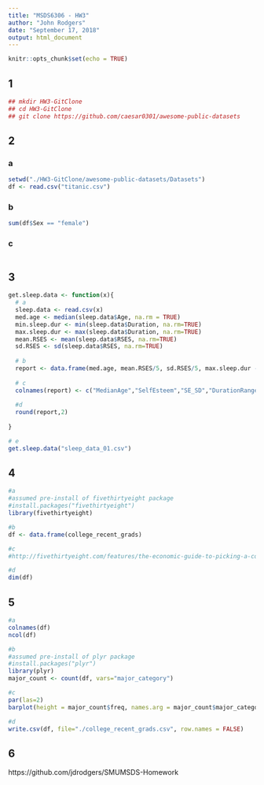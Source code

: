```yaml
---
title: "MSDS6306 - HW3"
author: "John Rodgers"
date: "September 17, 2018"
output: html_document
---
```


```r
knitr::opts_chunk$set(echo = TRUE)
```

## 1

```r
## mkdir HW3-GitClone
## cd HW3-GitClone
## git clone https://github.com/caesar0301/awesome-public-datasets
```

## 2

### a
```r
setwd("./HW3-GitClone/awesome-public-datasets/Datasets")
df <- read.csv("titanic.csv")
```

### b
```r
sum(df$Sex == "female")

```

### c
```r

```

## 3


```r
get.sleep.data <- function(x){
  # a
  sleep.data <- read.csv(x)
  med.age <- median(sleep.data$Age, na.rm = TRUE)
  min.sleep.dur <- min(sleep.data$Duration, na.rm=TRUE)
  max.sleep.dur <- max(sleep.data$Duration, na.rm=TRUE)
  mean.RSES <- mean(sleep.data$RSES, na.rm=TRUE)
  sd.RSES <- sd(sleep.data$RSES, na.rm=TRUE)
 
  # b
  report <- data.frame(med.age, mean.RSES/5, sd.RSES/5, max.sleep.dur - min.sleep.dur)
 
  # c
  colnames(report) <- c("MedianAge","SelfEsteem","SE_SD","DurationRange")
 
  #d
  round(report,2)
  
}

# e
get.sleep.data("sleep_data_01.csv")

```

## 4

```r
#a
#assumed pre-install of fivethirtyeight package
#install.packages("fivethirtyeight")
library(fivethirtyeight)

#b
df <- data.frame(college_recent_grads)

#c
#http://fivethirtyeight.com/features/the-economic-guide-to-picking-a-college-major/

#d
dim(df)

```

## 5

```r
#a
colnames(df)
ncol(df)

#b
#assumed pre-install of plyr package
#install.packages("plyr")
library(plyr)
major_count <- count(df, vars="major_category")

#c
par(las=2)
barplot(height = major_count$freq, names.arg = major_count$major_category, xlab="Major Categories", ylab="Frequency", main = "Major Categories for College Majors of Recent Graduates", col=2, horiz=TRUE)

#d
write.csv(df, file="./college_recent_grads.csv", row.names = FALSE)
```

## 6
https://github.com/jdrodgers/SMUMSDS-Homework